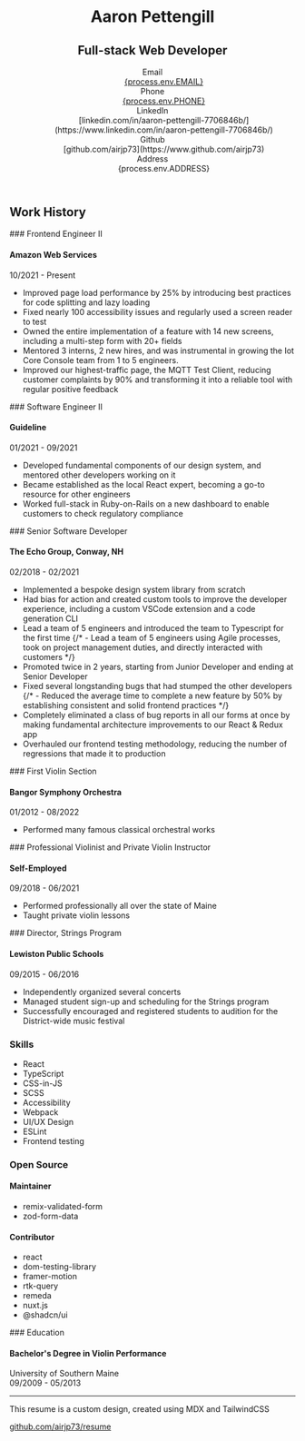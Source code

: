 <link href="./style.css" rel="stylesheet" />

<svg width="0" height="0">
  <defs>
    <clipPath id="headerCurve" clipPathUnits="objectBoundingBox">
      <path
        d="M 0,0
              L 1,0
              L 1,.9
              C .65 1, .55 .8, .4 .6
              C .25 .4, .15 .4, 0 .5
              Z"
      />
    </clipPath>
  </defs>
</svg>

<header>

<div>

# Aaron Pettengill

## Full-stack Web Developer

</div>

<dl id="info">

<dt>Email</dt>
<dd>
  <a href={`mailto:${process.env.EMAIL}`}>{process.env.EMAIL}</a>
</dd>

<dt>Phone</dt>
<dd>
  <a href={`tel:${process.env.PHONE}`}>{process.env.PHONE}</a>
</dd>

<dt>LinkedIn</dt>
<dd>
  [linkedin.com/in/aaron-pettengill-7706846b/](https://www.linkedin.com/in/aaron-pettengill-7706846b/)
</dd>

<dt>Github</dt>
<dd>[github.com/airjp73](https://www.github.com/airjp73)</dd>

<dt>Address</dt>
<dd>{process.env.ADDRESS}</dd>

</dl>

</header>

<main>

<section id="work">

## Work History

<div className="job">
### Frontend Engineer II

#### Amazon Web Services

<div className="date">10/2021 - Present</div>

- Improved page load performance by 25% by introducing best practices for code splitting and lazy loading
- Fixed nearly 100 accessibility issues and regularly used a screen reader to test
- Owned the entire implementation of a feature with 14 new screens, including a multi-step form with 20+ fields
- Mentored 3 interns, 2 new hires, and was instrumental in growing the Iot Core Console team from 1 to 5 engineers.
- Improved our highest-traffic page, the MQTT Test Client, reducing customer complaints by 90% and transforming it into a reliable tool with regular positive feedback

</div>

<div className="job">
### Software Engineer II

#### Guideline

<div className="date">01/2021 - 09/2021</div>

- Developed fundamental components of our design system, and mentored other developers working on it
- Became established as the local React expert, becoming a go-to resource for other engineers
- Worked full-stack in Ruby-on-Rails on a new dashboard to enable customers to check regulatory compliance

</div>

<div className="job">
### Senior Software Developer

#### The Echo Group, Conway, NH

<div className="date">02/2018 - 02/2021</div>

- Implemented a bespoke design system library from scratch
- Had bias for action and created custom tools to improve the developer experience, including a custom VSCode extension and a code generation CLI
- Lead a team of 5 engineers and introduced the team to Typescript for the first time
  {/* - Lead a team of 5 engineers using Agile processes, took on project management duties, and directly interacted with customers */}
- Promoted twice in 2 years, starting from Junior Developer and ending at Senior Developer
- Fixed several longstanding bugs that had stumped the other developers
  {/* - Reduced the average time to complete a new feature by 50% by establishing consistent and solid frontend practices */}
- Completely eliminated a class of bug reports in all our forms at once by making fundamental architecture improvements to our React & Redux app
- Overhauled our frontend testing methodology, reducing the number of regressions that made it to production

</div>

<div className="job">
### First Violin Section

#### Bangor Symphony Orchestra

<div className="date">01/2012 - 08/2022</div>

- Performed many famous classical orchestral works

</div>

<div className="job">
### Professional Violinist and Private Violin Instructor

#### Self-Employed

<div className="date">09/2018 - 06/2021</div>

- Performed professionally all over the state of Maine
- Taught private violin lessons

</div>

<div className="job">
### Director, Strings Program

#### Lewiston Public Schools

<div className="date">09/2015 - 06/2016</div>

- Independently organized several concerts
- Managed student sign-up and scheduling for the Strings program
- Successfully encouraged and registered students to audition for the District-wide music festival

</div>

</section>

<aside>

<section id="skills">

### Skills

- React
- TypeScript
- CSS-in-JS
- SCSS
- Accessibility
- Webpack
- UI/UX Design
- ESLint
- Frontend testing

</section>

<section id="open-source">

### Open Source

<div>

#### Maintainer

- remix-validated-form
- zod-form-data

</div>

<div>

#### Contributor

- react
- dom-testing-library
- framer-motion
- rtk-query
- remeda
- nuxt.js
- @shadcn/ui

</div>

</section>

<section className="school">
### Education

#### Bachelor's Degree in Violin Performance

<div className="date">University of Southern Maine</div>
<div className="date">09/2009 - 05/2013</div>

</section>

---

<section id="resume-link">

<p>This resume is a custom design, created using MDX and TailwindCSS</p>

[github.com/airjp73/resume](https://www.github.com/airjp73/resume)

</section>

</aside>

</main>
